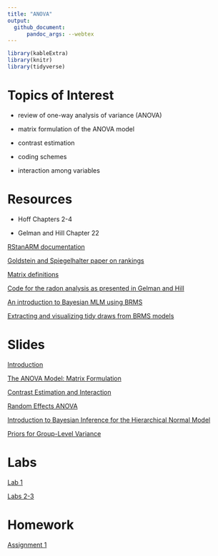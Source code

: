 ```yaml
---
title: "ANOVA"
output: 
  github_document:
      pandoc_args: --webtex
---
```


```r
library(kableExtra)
library(knitr)
library(tidyverse)
```


# Topics of Interest

- review of one-way analysis of variance (ANOVA)

- matrix formulation of the ANOVA model

- contrast estimation

- coding schemes

- interaction among variables


# Resources

- Hoff Chapters 2-4

- Gelman and Hill Chapter 22

[RStanARM documentation](https://mc-stan.org/users/documentation/case-studies/tutorial_rstanarm.html)

[Goldstein and Spiegelhalter paper on rankings](https://www.bristol.ac.uk/media-library/sites/cmm/migrated/documents/statistical-issues-for-league-tables1.pdf)

[Matrix definitions](https://onlinecourses.science.psu.edu/statprogram/reviews/matrix-algebra/definitions)

[Code for the radon analysis as presented in Gelman and Hill](http://www.stat.columbia.edu/~gelman/arm/examples/radon/radon_chap12.R)

[An introduction to Bayesian MLM using BRMS](https://www.barelysignificant.com/pdf/2018_Nalborczyk_etal_preprint.pdf)

[Extracting and visualizing tidy draws from BRMS models](https://mjskay.github.io/tidybayes/articles/tidy-brms.html)



# Slides

[Introduction](decks/intro_deck.html) 

[The ANOVA Model: Matrix Formulation](decks/anova_01_deck.html)

[Contrast Estimation and Interaction](decks/anova_02_deck.html)

[Random Effects ANOVA](decks/anova_03_deck.html)

[Introduction to Bayesian Inference for the Hierarchical Normal Model](decks/anova_04_deck.html) 

[Priors for Group-Level Variance](decks/anova_05_deck.html)

# Labs

[Lab 1](labs/lab1.html)

[Labs 2-3](labs/lab2.html)

# Homework

[Assignment 1](homework/hw1.html)

<!-- [Assignment 2](homework/hw2.html)  --->



